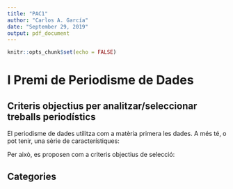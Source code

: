 ```yaml
---
title: "PAC1"
author: "Carlos A. García"
date: "September 29, 2019"
output: pdf_document
---
```


```r
knitr::opts_chunk$set(echo = FALSE)
```

# I Premi de Periodisme de Dades
## Criteris objectius per analitzar/seleccionar treballs periodístics

El periodisme de dades utilitza com a matèria primera les dades. A més té, o pot tenir, una sèrie de característiques:
\begin{enumerate}
	\item \textbf{Periodisme d’investigació.} Prestant especial atenció a l’extracció i tractament de les dades.
	\item \textbf{Periodisme de precisió.} Hi ha qui considera el periodisme de dades com una evolució del periodisme de precisió; comparteixen l’ús de tècniques matemàtiques o estadístiques, per exemple.
	\item \textbf{Documentació periodística.} És evident que les fonts digitals (públiques o no) s’han convertit en una font més de coneixement periodístic.
	\item \textbf{Infografia.} La visualització de les dades és una part molt important del tractament de dades. Una correcta visualització afavoreix l’enteniment de la història.
	\item \textbf{Fact  checking.} Les dades ajuden a comprovar la veracitat de les notícies.
	\item \textbf{Open data i big data.} La irrupció d’aquests dos moviments han situat en aquests moments les dades en el centre del paradigma de la informació. Tractar grans quantitats de dades i obrir-les ajuda a que terceres parts puguin avançar sobre un camí ja fet.
\end{enumerate}

Per això, es proposen com a criteris objectius de selecció:

\begin{enumerate}
	\item \textbf{Dades obertes i accessibles.} Les dades han de poder ser accedides de forma pública; a ser possible, automatitzable. 
	\item \textbf{La visualització de les dades ha de ser gràfica i interactiva.} Es valorarà positivament la facilitat de navegació i comparacions entre diferents valors. 
	\item \textbf{L’aplicació correcta i rigorosa de tècniques científiques i estadístiques sobre les dades.} És molt habitual treure conclusions a partir de tècniques estadístiques molt febles o que aporten molt poca informació o informació errònia. Les fonts de dades han de ser completes i no esbiaixades.     
	\item \textbf{Aportació de nous punts de vista sobre el tema tractat.} Es valorarà positivament que les dades evidenciïn la realitat des d’una visió alternativa.  
	\item \textbf{Utilitat social.} El treball periodístic ha de seguir la màxima d’aportar coneixement útil a la ciutadania. De la mateixa manera, es valorarà la fiscalització del poder en qualsevol de les seves formes.
\end{enumerate}

## Categories

\begin{enumerate}
  \item \textbf{Millor treball social.} Es premiarà el treball periodístic que més beneficiï a la població, tenint en compte:
  \begin{enumerate}
    \item Ha d’aportar dades sobre el tema que evidenciïn el problema existent.
    \item Les fonts han de ser completes i rigoroses.
    \item El resultat del treball periodístic ha de tenir la capacitat de ser d’utilitat a la població.
  \end{enumerate}
  
  Proposta de premi: Civio, per “Que las ayudas públicas lleguen a quienes más las necesitan\footnote{https://civio.es/acceso-a-bono-social/}” 
  
  Raons:
  \begin{enumerate}
    \item Es fa un tractament rigorós de les dades, tot i que es deixa clar que es tracta d'estimacions \footnote{https://civio.es/el-boe-nuestro-de-cada-dia/2018/06/27/casi-dos-millones-de-hogares-perderan-en-octubre-el-bono-social-si-no-se-acogen-al-nuevo-modelo/}
    \item Informen d'una realitat social, evitant que la manca de coneixement sigui un obstacle
    \item S'ha creat un punt únic on es pot consultar tota la informació\footnote{https://civio.es/acceso-a-bono-social/}.
  \end{enumerate}

  \item \textbf{Millor treball per a la igualtat.} Es premiarà el treball periodístic que aporti dades i evidències per la igualtat de drets entre sexes, races, lloc de naixement, opcions sexuals o qualsevol altre criteri que pugui ser motiu de discriminació.
  
  Proposta de premi: Maldita.es, per "La percepción nos engaña: los españoles creen que hay el doble de población extranjera que la que en realidad hay\footnote{https://maldita.es/malditodato/la-percepcion-nos-engana-los-espanoles-creen-que-hay-el-doble-de-poblacion-extranjera-que-la-que-en-realidad-hay/}".

  Raons:
  \begin{enumerate}
    \item Els responsables de l'article han comprovat amb nombres oficials el que és una creença establerta. 
    \item Correcte ús de les dades, atenent a diverses fonts independents i oficials.
    \item Ajuda a contextualitzar discursos polítics xenòfobs basats en el nombre d'immigrants, tant en situació regular com irregular. Aporta evidències que eviten l'ús manipulat d'aquestes dades.
  \end{enumerate}
  
  \item \textbf{Millor treball per la privacitat a la Xarxa.} És evident que en l'actualitat es fa ús exhaustiu de dades privades sense el consentiment dels interessats. Xarxes socials, assistents personals, aplicacions de telèfon mòbil són només alguns exemples. Es premiarà el treball que evidenviï i denunciï aquestes pràctiques.
  
  Proposta de premi: "Facial recognition's 'dirty little secret': Millions of online photos scraped without consent\footnote{https://www.nbcnews.com/tech/internet/facial-recognition-s-dirty-little-secret-millions-online-photos-scraped-n981921}". 
  
  Raons:
  \begin{enumerate}
    \item \textbf{Tractament exhaustiu de la informació.} Els responsables no s'han conformat amb posar uns quants exemples: tracten una base de dades de més de 900.000 registres.
    \item \textbf{formació personalitzada i útil:} qualsevol usuari pot saber si IBM ha tractat el seu perfil.
    \item \textbf{Posa de manifest una realitat:} qualsevol informació pot ser emprada per tercers sense el nostre coneixement.
  \end{enumerate}
  
  \item \textbf{Canvi climàtic.} Es premiarà el treball periodístic que aporti evidències sobre el canvi climàtic o les seves conseqüències.
  Proposta de premi: NYTimes, per "How Much Hotter Is Your Hometown Than When You Were Born?\footnote{https://www.nytimes.com/interactive/2018/08/30/climate/how-much-hotter-is-your-hometown.html}".
  Raons:
  \begin{enumerate}
    \item La web mostra amb una eina de visualització el \textbf{nombre de dies amb més de 32ºC a qualsevol zona del món a varis moments}: l'any de naixement de l'usuari, a l'actualitat i la previsió  a futur. 
    \item \textbf{Es fa visible}, de forma molt intuitiva, \textbf{quin efecte tendrà el canvi climàtic} a la zona de l'usuari; això ho fa més evident.
    \item Les \textbf{tècniques estadístiques són rigoroses}: en tot moment tracta rangs i no dades concretes.
  \end{enumerate}
  
  \item \textbf{Fronteres del món.} Es premiarà el treball periodístic que exposi de forma clara i contundent l'efecte del tancament de fronteres arreu el món. 
  
  Proposta de premi: "3,121 desperate journeys Exposing a week of chaos under Trump's zero tolerance\footnote{https://www.theguardian.com/us-news/ng-interactive/2018/oct/14/donald-trump-zero-tolerance-policy-special-investigation-immigrant-journeys}"
  Raons:
  \begin{enumerate}
    \item La \textbf{informació} mostrada és \textbf{especialmente exhaustiva}. Mostra l'efecte del tancament de fronteres una setmana per part del govern dels Estats Units des de multitud  de punts de vista.
    \item Les \textbf{infografies} mostrades són molt \textbf{intuitives}, aportant gran quantitat d'informació. 
    \item L'article se correspon amb un \textbf{esforç conscient per part del diari d'aportar transparència a una política d'opacitat} per part del govern del Estats Units. Es valora positivament la tasca de fiscalització del poder. 
  \end{enumerate}
\end{enumerate}  